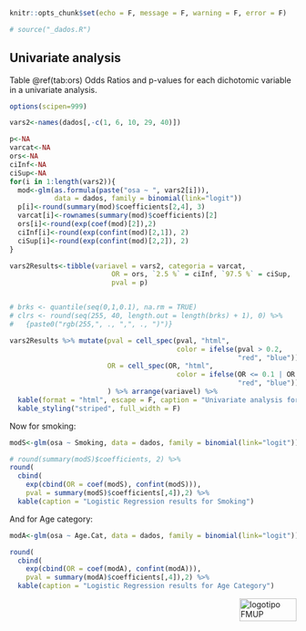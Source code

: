 


```r
knitr::opts_chunk$set(echo = F, message = F, warning = F, error = F)

# source("_dados.R")
```

## Univariate analysis {#results2}
Table \@ref(tab:ors) Odds Ratios and p-values for each dichotomic variable in a univariate analysis.
```r
options(scipen=999)

vars2<-names(dados[,-c(1, 6, 10, 29, 40)])

p<-NA
varcat<-NA
ors<-NA
ciInf<-NA
ciSup<-NA
for(i in 1:length(vars2)){
  mod<-glm(as.formula(paste("osa ~ ", vars2[i])), 
           data = dados, family = binomial(link="logit"))
  p[i]<-round(summary(mod)$coefficients[2,4], 3)
  varcat[i]<-rownames(summary(mod)$coefficients)[2]
  ors[i]<-round(exp(coef(mod)[2]),2)
  ciInf[i]<-round(exp(confint(mod)[2,1]), 2)
  ciSup[i]<-round(exp(confint(mod)[2,2]), 2)
}

vars2Results<-tibble(variavel = vars2, categoria = varcat, 
                         OR = ors, `2.5 %` = ciInf, `97.5 %` = ciSup,
                         pval = p)


# brks <- quantile(seq(0,1,0.1), na.rm = TRUE)
# clrs <- round(seq(255, 40, length.out = length(brks) + 1), 0) %>%
#   {paste0("rgb(255,", ., ",", ., ")")}

vars2Results %>% mutate(pval = cell_spec(pval, "html", 
                                         color = ifelse(pval > 0.2, 
                                                        "red", "blue")),
                        OR = cell_spec(OR, "html", 
                                         color = ifelse(OR <= 0.1 | OR > 100, 
                                                        "red", "blue"))
                        ) %>% arrange(variavel) %>% 
  kable(format = "html", escape = F, caption = "Univariate analysis for dicotomic variables") %>%
  kable_styling("striped", full_width = F)


```

Now for smoking:
```r
modS<-glm(osa ~ Smoking, data = dados, family = binomial(link="logit"))

# round(summary(modS)$coefficients, 2) %>% 
round(
  cbind(
    exp(cbind(OR = coef(modS), confint(modS))),
    pval = summary(modS)$coefficients[,4]),2) %>% 
  kable(caption = "Logistic Regression results for Smoking")


```

And for Age category:
```r
modA<-glm(osa ~ Age.Cat, data = dados, family = binomial(link="logit"))

round(
  cbind(
    exp(cbind(OR = coef(modA), confint(modA))),
    pval = summary(modA)$coefficients[,4]),2) %>% 
  kable(caption = "Logistic Regression results for Age Category")
```



<img src="images/logoFMUP.png" alt="logotipo FMUP" style="width:100px;height:40px;" align="right">